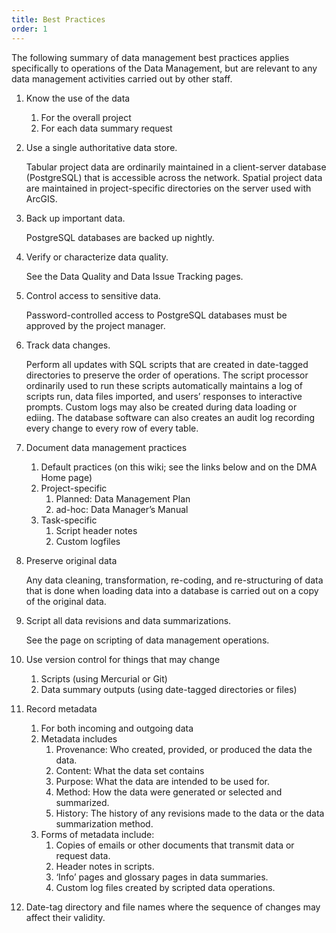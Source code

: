 ```yaml
---
title: Best Practices
order: 1
---
```


The following summary of data management best practices applies specifically to operations of the Data Management, but are relevant to any data management activities carried out by other staff.

1. Know the use of the data

   1. For the overall project
   2. For each data summary request

2. Use a single authoritative data store.

    Tabular project data are ordinarily maintained in a client-server database (PostgreSQL) that is accessible across the network.  Spatial project data are maintained in project-specific directories on the server used with ArcGIS.

3. Back up important data.

    PostgreSQL databases are backed up nightly.

4. Verify or characterize data quality.

    See the Data Quality and Data Issue Tracking pages.

5. Control access to sensitive data.

    Password-controlled access to PostgreSQL databases must be approved by the project manager.

6. Track data changes.

    Perform all updates with SQL scripts that are created in date-tagged directories to preserve the order of operations. The script processor ordinarily used to run these scripts automatically maintains a log of scripts run, data files imported, and users' responses to interactive prompts. Custom logs may also be created during data loading or ediing. The database software can also creates an audit log recording every change to every row of every table.

7. Document data management practices

   1. Default practices (on this wiki; see the links below and on the DMA Home page)
   2. Project-specific
      1. Planned: Data Management Plan
      2. ad-hoc: Data Manager's Manual
   3. Task-specific
      1. Script header notes
      2. Custom logfiles

8. Preserve original data

    Any data cleaning, transformation, re-coding, and re-structuring of data that is done when loading data into a database is carried out on a copy of the original data.

9. Script all data revisions and data summarizations.

    See the page on scripting of data management operations.

10. Use version control for things that may change
    1. Scripts (using Mercurial or Git)
    2. Data summary outputs (using date-tagged directories or files)

11. Record metadata

    1. For both incoming and outgoing data
    2. Metadata includes
        1. Provenance: Who created, provided, or produced the data the data.
        2. Content: What the data set contains
        3. Purpose: What the data are intended to be used for.
        4. Method: How the data were generated or selected and summarized.
        5. History: The history of any revisions made to the data or the data summarization method.
    3. Forms of metadata include:
        1. Copies of emails or other documents that transmit data or request data.
        2. Header notes in scripts.
        3. 'Info' pages and glossary pages in data summaries.
        4. Custom log files created by scripted data operations.

12. Date-tag directory and file names where the sequence of changes may affect their validity.
